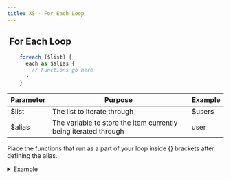 ```yaml
---
title: XS - For Each Loop
---
```


## <img src="../assets/docuBadge (10).png" alt="" data-size="line"> **For Each Loop** <a href="#xs-foreach" id="xs-foreach"></a>

```javascript
    foreach ($list) {
      each as $alias {
        // Functions go here
      }
    }
```

| Parameter | Purpose                                                         | Example |
| --------- | --------------------------------------------------------------- | ------- |
| $list     | The list to iterate through                                     | $users  |
| $alias    | The variable to store the item currently being iterated through | user    |

Place the functions that run as a part of your loop inside {} brackets after defining the alias.

<details>

<summary>Example</summary>

![](<../assets/CleanShot 2025-02-27 at 09.45.55@2x.png>)

```javascript
    foreach ($x1) {
      each as item {
        util.sleep {
          value = 1
        }
      }
    }
```

</details>
